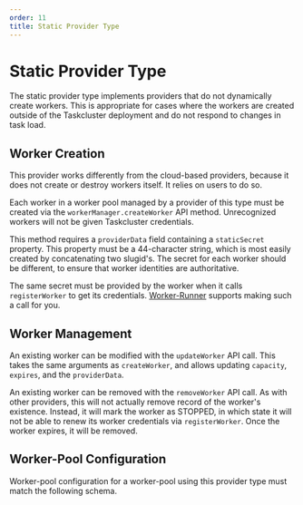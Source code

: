 ```yaml
---
order: 11
title: Static Provider Type
---
```


# Static Provider Type

The static provider type implements providers that do not dynamically create workers.
This is appropriate for cases where the workers are created outside of the Taskcluster deployment and do not respond to changes in task load.

## Worker Creation

This provider works differently from the cloud-based providers, because it does not create or destroy workers itself.
It relies on users to do so.

Each worker in a worker pool managed by a provider of this type must be created via the `workerManager.createWorker` API method.
Unrecognized workers will not be given Taskcluster credentials.

This method requires a `providerData` field containing a `staticSecret` property.
This property must be a 44-character string, which is most easily created by concatenating two slugid's.
The secret for each worker should be different, to ensure that worker identities are authoritative.

The same secret must be provided by the worker when it calls `registerWorker` to get its credentials.
[Worker-Runner](/docs/reference/workers/worker-runner) supports making such a call for you.

## Worker Management

An existing worker can be modified with the `updateWorker` API call.
This takes the same arguments as `createWorker`, and allows updating `capacity`, `expires`, and the `providerData`.

An existing worker can be removed with the `removeWorker` API call.
As with other providers, this will not actually remove record of the worker's existence.
Instead, it will mark the worker as STOPPED, in which state it will not be able to renew its worker credentials via `registerWorker`.
Once the worker expires, it will be removed.

## Worker-Pool Configuration

Worker-pool configuration for a worker-pool using this provider type must match the following schema.

<SchemaTable schema="/schemas/worker-manager/v1/config-static.json#" />
